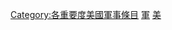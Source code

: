 {{emptycat}}
{{Articles by Importance|topic=美国军事|project=美国军事|format=toc}}
{{catmore1|[[Wikipedia:美国军事专题|Wikipedia:美国军事专题]]}}
[[Category:各重要度美國軍事條目|Category:各重要度美國軍事條目]]
[[Category:未知重要度美國條目|軍]]
[[Category:未知重要度軍事條目|美]]